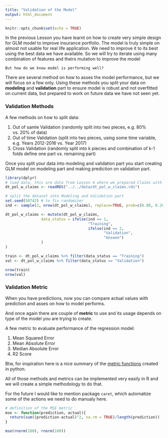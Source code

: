 ```yaml
---
title: "Validation of the Model"
output: html_document
---
```


```r
knitr::opts_chunk$set(echo = TRUE)
```

In the previous Lesson you have learnt on how to create very simple design for GLM model to improve insurance portfolio. The model is truly simple on almost not usable for real life application. We need to improve it to its best using the best data we have available. So we will try to iterate using many combination of features and theirs mutation to improve the model

`But how do we know model is performing well?`

There are several method on how to asses the model performance, but we will focus on a few only.
Using these methods you split your data on __modeling__ and __validation__ part to ensure model is robust and not overfitted on current data, but prepared to work on future data we have not seen yet.

### Validation Methods
A few methods on how to split data:

1.  Out of samle Validation (randomly split into two pieces, e.g. 80% vs. 20% of data)
2.  Out of time Validation (split into two pieces, using some time variable, e.g. Years 2012-2016 vs. Year 2017)
3.  Cross Validation (randomly split into k piecies and combination of k-1 folds define one part vs. remaining part)

Once you split your data into modeling and validation part you start creating GLM model on modeling part and making prediction on validation part.


```r
library(dplyr)
# load data, this are data from Lesson 4 where we prepared Claims with Policies into one dataset
dt_pol_w_claims <- readRDS("../../data/dt_pol_w_claims.rds")
```


```r
# split the dataset into Modeling and Validation part
set.seed(58742) # to fix randomizer
ind <- sample(2, nrow(dt_pol_w_claims), replace=TRUE, prob=c(0.80, 0.20)) # generate random indicator to split by

dt_pol_w_claims <- mutate(dt_pol_w_claims,
                data_status = ifelse(ind == 1, 
                                     "Training",
                                     ifelse(ind == 2, 
                                            "Validation", 
                                            "Unseen")
                )
)

train <- dt_pol_w_claims %>% filter(data_status == "Training")
val <- dt_pol_w_claims %>% filter(data_status == "Validation")
```

```r
nrow(train)
nrow(val)
```

### Validation Metric
When you have predictions, now you can compare actual values with prediction and asses on how to model performs.

And once again there are couple of __metric__ to use and its usage depends on type of the model you are trying to create.

A few metric to evaluate performance of the regression model:

1.  Mean Squared Error
2.  Mean Absolute Error
3.  Median Absolute Error
4.  R2 Score

Btw, for inspiration here is a nice summary of the [metric functions](http://scikit-learn.org/stable/modules/model_evaluation.html) created in python.

All of those methods and metrics can be implemented very easily in R and we will create a simple methodology to do that. 

For the future I would like to mention package `caret`, which automatize some of the actions we need to do manualy here.

```r
# definition of the MSE metric
mse <- function(prediction, actual){
  return(sum((prediction-actual)^2, na.rm = TRUE)/length(prediction))
}

mse(rnorm(100), rnorm(100))
```


